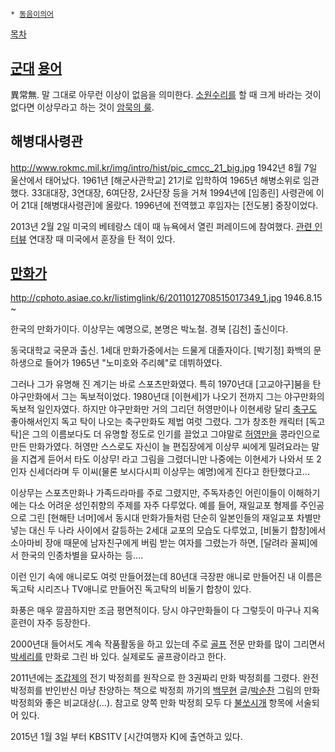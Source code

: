  * [[동음이의어]]
[[목차]]
== [[군대]] [[용어]] ==
異常無. 말 그대로 아무런 이상이 없음을 의미한다. [[소원수리]]를 할 때 크게 바라는 것이 없다면 이상무라고 하는 것이 [[암묵의 룰]].

== 해병대사령관 ==
http://www.rokmc.mil.kr/img/intro/hist/pic_cmcc_21_big.jpg
1942년 8월 7일 울산에서 태어났다. 1961년 [해군사관학교] 21기로 입학하여 1965년 해병소위로 임관했다. 33대대장, 3연대장, 6여단장, 2사단장 등을 거쳐 1994년에 [임종린] 사령관에 이어 21대 [해병대사령관]에 올랐다. 1996년에 전역했고 후임자는 [전도봉] 중장이었다.

2013년 2월 2일 미국의 베테랑스 데이 때 뉴욕에서 열린 퍼레이드에 참여했다. [https://www.youtube.com/watch?v=fcOer5W35O4 관련 인터뷰] 연대장 때 미국에서 훈장을 탄 적이 있다.
== [[만화가]] ==
http://cphoto.asiae.co.kr/listimglink/6/2011012708515017349_1.jpg
1946.8.15 ~

한국의 만화가이다. 이상무는 예명으로, 본명은 박노철. 경북 [김천] 출신이다.

동국대학교 국문과 출신. 1세대 만화가중에서는 드물게 대졸자이다. [박기정] 화백의 문하생으로 들어가  1965년 "노미호와 주리혜"로 데뷔하였다. 

그러나 그가 유명해 진 계기는 바로 스포츠만화였다. 특히 1970년대 [고교야구]붐을 탄 야구만화에서 그는 독보적이었다. 1980년대 [이현세]가 나오기 전까지 그는 야구만화의 독보적 일인자였다. 하지만 야구만화만 거의 그리던 허영만이나 이현세랑 달리 [[축구]]도 좋아해서인지 독고 탁이 나오는 축구만화도 제법 여럿 그렸다. 그가 창조한 캐릭터 [독고탁]은 그의 이름보다도 더 유명할 정도로 인기를 끌었고 그야말로 [[허영만]]을 콩라인으로 만든 만화가였다. 허영만 스스로도 자신이 늘 편집장에게 이상무 씨에게 밀려요라는 말을 지겹게 듣어서 타도 이상무! 라고 그림을 그렸더니만 나중에는 이현세가 나와서 또 2인자 신세더라며 두 이씨(물론 보시다시피 이상무는 예명)에게 진다고 한탄했다고...

이상무는 스포츠만화나 가족드라마를 주로 그렸지만, 주독자층인 어린이들이 이해하기에는 다소 어려운 성인취향의 주제를 자주 다루었다. 예를 들어, 재일교포 형제를 주인공으로 그린 [현해탄 너머]에서 동시대 만화가들처럼 단순히 일본인들의 재일교포 차별만 넣는 대신 두 나라 사이에서 갈등하는 2세대 교포의 모습도 다루었고, [비둘기 합창]에서 소아마비 장애 때문에 남자친구에게 버림 받는 여자를 그렸는가 하면, [달려라 꼴찌]에서 한국의 인종차별을 묘사하는 등....   

이런 인기 속에 애니로도 여럿 만들어졌는데 80년대 극장판 애니로 만들어진 내 이름은 독고탁 시리즈나 TV애니로 만들어진 독고탁의 비둘기 합창이 있다.

화풍은 매우 깔끔하지만 조금 평면적이다. 당시 야구만화들이 다 그렇듯이 마구나 지옥훈련이 자주 등장한다.

2000년대 들어서도 계속 작품활동을 하고 있는데 주로 [[골프]] 전문 만화를 많이 그리면서 [[박세리]]를 만화로 그린 바 있다. 실제로도 골프광이라고 한다.

2011년에는 [[조갑제]]의 전기 박정희를 원작으로 한 3권짜리 만화 박정희를 그렸다. 완전 박정희를 반인반신 마냥 찬양하는 책으로 박정희 까기의 [[백무현]] 글/[[박순찬]] 그림의 만화 박정희와 좋은 비교대상(…). 참고로 양쪽 만화 박정희 모두 다 [[불쏘시개]] 항목에 서술되어 있다.

2015년 1월 3일 부터 KBS1TV [시간여행자 K]에 출연하고 있다.
